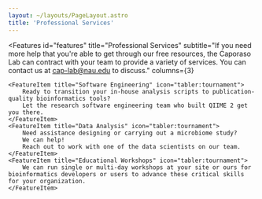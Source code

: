 ```yaml
---
layout: ~/layouts/PageLayout.astro
title: 'Professional Services'
---
```


<Features
    id="features"
    title="Professional Services"
    subtitle="If you need more help that you're able to get through our free resources, the Caporaso Lab can contract with your team to provide a variety of services. You can contact us at cap-lab@nau.edu to discuss."
    columns={3}
>
    <FeatureItem title="Software Engineering" icon="tabler:tournament">
        Ready to transition your in-house analysis scripts to publication-quality bioinformatics tools?
        Let the research software engineering team who built QIIME 2 get you there.
    </FeatureItem>
    <FeatureItem title="Data Analysis" icon="tabler:tournament">
        Need assistance designing or carrying out a microbiome study?
        We can help!
        Reach out to work with one of the data scientists on our team.
    </FeatureItem>
    <FeatureItem title="Educational Workshops" icon="tabler:tournament">
        We can run single or multi-day workshops at your site or ours for bioinformatics developers or users to advance these critical skills for your organization.
    </FeatureItem>
</Features>
